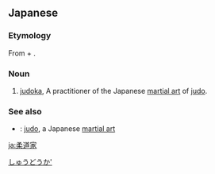 ==Japanese==
{{ja-kanjitab|じゅう|どう|か|yomi=o}}

===Etymology===
From {{m|ja|柔道||[[judo]]|tr=jūdo}} + {{m|ja|家||[[practicioner]]|tr=ka}}.

===Noun===
{{ja-noun|じゅうどうか}}

# {{lb|ja|judo}} [[judoka]], A practitioner of the Japanese [[martial art]] of [[judo]].

===See also===
* {{ja-r|柔道|じゅどう}}: [[judo]], a Japanese [[martial art]]

[[Category:ja:Judo|しゅうどうか']]

[[ja:柔道家]]